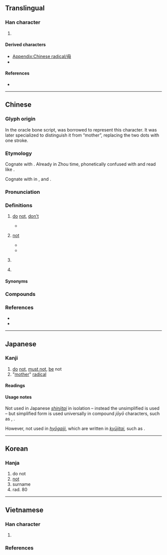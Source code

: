 {{also|毌|母}}
{{character info}}
{{character info|⽏}}
{{commonscat}}
==Translingual==
{{stroke order|type=animate}}

===Han character===
{{Han char|rn=80|rad=毋|as=00|sn=4|four=77500|canj=WJ|ids=⿻⿻𠃋𠃌𠂇(GHTV),⿻⿻𠃋𠃌十(JK)}}

# {{mul-kangxi radical-def}}

====Derived characters====
* [[Appendix:Chinese radical/毋]]
* {{l|mul|[[𥁉]], [[𣏭]], [[𩬍]]}}

====References====
* {{Han ref|kx=0588.230|dkj=16721|dj=0980.290|hdz=42380.010|uh=6BCB|ud=27595|bh=A4F0|bd=42224}}

----

==Chinese==
{{zh-forms|alt=不-vernacular Hakka and Min Nan,唔-vernacular Hakka and Min Nan,伓-vernacular Min Nan,呣-vernacular Min Nan}}

===Glyph origin===
{{Han etyl}}
In the oracle bone script, {{zh-l|*母|mother}} was borrowed to represent this character. It was later specialized to distinguish it from “mother”, replacing the two dots with one stroke.

===Etymology===
Cognate with {{och-l|無|to not have}}. Already in Zhou time, phonetically confused with and read like {{och-l|無}}.

Cognate with {{zh-l|*唔|tr=m<sup>4</sup>}} in {{cog|yue|-}}, {{cog|zhx-teo|-}} and {{cog|hak|-}}.

===Pronunciation===
{{zh-pron
|m=wú
|m-s=
|c=mou4
|c-t=
|g=
|h=pfs=mù/m̀;gd=vu2/m2
|h_note=Sixian: mù - literary; m̀ - vernacular
Meixian: vu2 - literary; m2 - vernacular
|j=
|mb=
|md=ù
|mn=ml,tw:bû/ml,tw,sg:m̄
|mn_note=bû - literary; m̄ - vernacular
|mn-t=bho5
|w=3hhu
|x=
|mc=y
|oc=y
|cat=adv,v,pn
}}
{{attention|zh|Teochew?}}

===Definitions===
{{zh-hanzi}}

# {{lb|zh|literary}} [[do]] [[not]], [[don't]]
#* {{zh-x|宜 未 雨 而 綢繆{móu}，毋 臨 渴 而 掘 井。|It is proper to bind [the window] tightly when it is not yet raining. Do not dig a well when you are about to be thirsty. (I.e., one should prepare before it is too late. See {{zh-l|未雨綢繆}} and {{zh-l|臨渴掘井}}.)|ref={{lw|zh|朱柏廬治家格言|朱子家訓}} ([[s:zh:朱子家訓|The Familial Rules of Zhuzi]])|CL}}
# {{lb|zh|literary|or|Hakka|Hokkien}} [[not]]
#: {{zh-x|我 毋 捌字。|I'm illiterate (literally: I '''don't''' know characters)|MN}}
#* {{zh-x|伊 毋 是 按呢款 的。|He's not like that|MN}}
#* {{zh-x|趙 王 畏 秦，欲 毋 行。|The King of Zhao feared the state of Qin, and thus wanted to '''not''' travel to Qin.|ref=Shiji}}
# {{lb|zh|literary}} {{zh-alt-form|無|to not have}}
# {{surname|zh}}

====Synonyms====
{{zh-dial|不}}

===Compounds===
{{zh-der|不自由毋寧死|將毋|四毋|巨毋霸|寧缺毋濫|少安毋躁|毋翼而飛|毋望之禍|毋枉毋縱|毋乃|毋望之福|毋須|毋忘在莒|毋庸|毋得|毋庸置疑|毋寧|毋是:m̄ sī|毋免:m̄-bián|毋著:m̀-chho̍k|毋過:m̄-kù|毋才:m̄-chiah|豬毋大，大對狗去;ti m̄ tōa, tōa tùi káu khì}}

===References===
* {{R:twedu|A02097}}
* {{thcwd|818|毋}}

----

==Japanese==

===Kanji===
{{ja-kanji|grade=|rs=毋00}}

# [[do]] [[not]], [[must not]], [[be]] not
# "[[mother]]" [[radical]]

====Readings====
{{ja-readings
|goon=む
|kanon=ぶ
|kun=な-い, なか-れ
}}

====Usage notes====
Not used in Japanese ''[[shinjitai]]'' in isolation – instead the unsimplified {{ja-l|母}} is used – but simplified form is used universally in compound ''jōyō'' characters, such as {{ja-l|毎}}, {{ja-l|海}}.

However, not used in ''[[hyōgaiji]]'', which are written in ''[[kyūjitai]],'' such as {{ja-l|姆}}.

----

==Korean==

===Hanja===
{{ko-hanja|hangeul=무|eumhun=|rv=mu|mr=mu|y=mu}}

# do not
# [[not]]
# surname
# rad. 80

----

==Vietnamese==

===Han character===
{{vi-readings|rs=毋00
|hanviet=vô-gdhn
}}

# {{han tu form of|vô|[[don't]], [[no]] [[need]]}}

===References===
<references/>

[[Category:CJKV radicals| ]]
